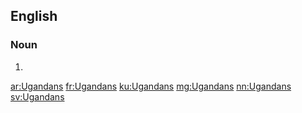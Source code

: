 ==English==

===Noun===
{{head|en|noun plural form}}

# {{plural of|Ugandan|lang=en}}

[[ar:Ugandans]]
[[fr:Ugandans]]
[[ku:Ugandans]]
[[mg:Ugandans]]
[[nn:Ugandans]]
[[sv:Ugandans]]